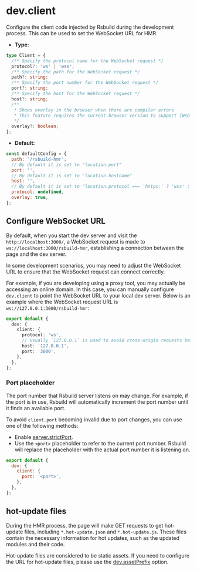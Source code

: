 # dev.client

Configure the client code injected by Rsbuild during the development process. This can be used to set the WebSocket URL for HMR.

- **Type:**

```ts
type Client = {
  /** Specify the protocol name for the WebSocket request */
  protocol?: 'ws' | 'wss';
  /** Specify the path for the WebSocket request */
  path?: string;
  /** Specify the port number for the WebSocket request */
  port?: string;
  /** Specify the host for the WebSocket request */
  host?: string;
  /**
   * Shows overlay in the browser when there are compiler errors
   * This feature requires the current browser version to support [Web Components](https://developer.mozilla.org/en-US/docs/Web/API/Web_components)
   */
  overlay?: boolean;
};
```

- **Default:**

```js
const defaultConfig = {
  path: '/rsbuild-hmr',
  // By default it is set to "location.port"
  port: '',
  // By default it is set to "location.hostname"
  host: '',
  // By default it is set to "location.protocol === 'https:' ? 'wss' : 'ws'""
  protocol: undefined,
  overlay: true,
};
```

## Configure WebSocket URL

By default, when you start the dev server and visit the `http://localhost:3000/`, a WebSocket request is made to `ws://localhost:3000/rsbuild-hmr`, establishing a connection between the page and the dev server.

In some development scenarios, you may need to adjust the WebSocket URL to ensure that the WebSocket request can connect correctly.

For example, if you are developing using a proxy tool, you may actually be accessing an online domain. In this case, you can manually configure `dev.client` to point the WebSocket URL to your local dev server. Below is an example where the WebSocket request URL is `ws://127.0.0.1:3000/rsbuild-hmr`:

```ts title="rsbuild.config.ts"
export default {
  dev: {
    client: {
      protocol: 'ws',
      // Usually `127.0.0.1` is used to avoid cross-origin requests being blocked by the browser
      host: '127.0.0.1',
      port: '3000',
    },
  },
};
```

### Port placeholder

The port number that Rsbuild server listens on may change. For example, if the port is in use, Rsbuild will automatically increment the port number until it finds an available port.

To avoid `client.port` becoming invalid due to port changes, you can use one of the following methods:

- Enable [server.strictPort](/config/server/strict-port).
- Use the `<port>` placeholder to refer to the current port number. Rsbuild will replace the placeholder with the actual port number it is listening on.

```js title="rsbuild.config.ts"
export default {
  dev: {
    client: {
      port: '<port>',
    },
  },
};
```

## hot-update files

During the HMR process, the page will make GET requests to get hot-update files, including `*.hot-update.json` and `*.hot-update.js`. These files contain the necessary information for hot updates, such as the updated modules and their code.

Hot-update files are considered to be static assets. If you need to configure the URL for hot-update files, please use the [dev.assetPrefix](/config/dev/asset-prefix) option.
